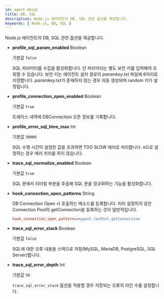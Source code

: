 ```yaml
---
id: agent-dbsql
title: DB, SQL
description: Node.js 에이전트의 DB, SQL 관련 옵션을 제공합니다.
keywords: [ Node.js, DB, SQL ] 
---
```


Node.js 에이전트의 DB, SQL 관련 옵션을 제공합니다.

* **profile_sql_param_enabled** <span class='type'>Boolean</span><ScrollToLink anchor='profile-sql-param' />

  기본값 `false`

  SQL 파라미터를 수집을 활성화합니다. 단 파라미터는 별도 보안 키를 입력해야 조회할 수 있습니다. 보안 키는 에이전트 설치 경로의 *paramkey.txt* 파일에 6자리로 지정합니다. *paramkey.txt*가 존재하지 않는 경우 자동 생성되며 random 키가 설정됩니다.

* **profile_connection_open_enabled** <span class='type'>Boolean</span>

  기본값 `true`

  트레이스 내역에 DBConnection 오픈 정보를 기록합니다.

* **profile_error_sql_time_max** <span class='type'>Int</span>

  기본값 `30000`

  SQL 수행 시간이 설정한 값을 초과하면 TOO SLOW 에러로 처리합니다. `0`으로 설정하는 경우 에러 처리를 하지 않습니다.

* **trace_sql_normalize_enabled** <span class='type'>Boolean</span>

  기본값 `true`

  SQL 문에서 리터럴 부분을 추출해 SQL 문을 정규화하는 기능을 활성화합니다.

* **hook_connection_open_patterns** <span class='type'>String</span>

  DB Connection Open 시 호출하는 메소드를 등록합니다. 미리 설정하지 않은 Connection Pool의 getConnection을 등록하는 것이 일반적입니다.

  ```ini title='Example'
  hook_connection_open_patterns=mypool.ConPool.getConnection
  ```

* **trace_sql_error_stack** <span class='type'>Boolean</span>

  기본값 `false`

  SQL에 대한 오류 내용을 스택으로 저장(MySQL, MariaDB, PostgreSQL, SQL Server)합니다.

* **trace_sql_error_depth** <span class='type'>Int</span>

  기본값 `50`

  `trace_sql_error_stack` 옵션을 적용할 경우 저장되는 오류의 라인 수를 설정합니다.